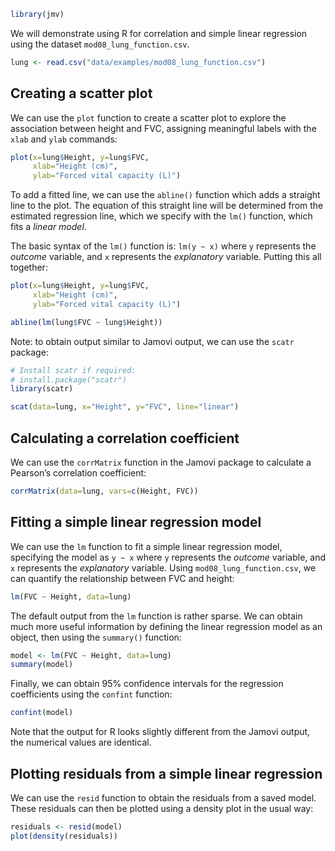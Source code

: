 ```r
library(jmv)
```

We will demonstrate using R for correlation and simple linear regression using the dataset `mod08_lung_function.csv`.

```r
lung <- read.csv("data/examples/mod08_lung_function.csv")
```

## Creating a scatter plot

We can use the `plot` function to create a scatter plot to explore the association between height and FVC, assigning meaningful labels with the `xlab` and `ylab` commands:

```r
plot(x=lung$Height, y=lung$FVC, 
     xlab="Height (cm)", 
     ylab="Forced vital capacity (L)")
```

To add a fitted line, we can use the `abline()` function which adds a straight line to the plot. The equation of this straight line will be determined from the estimated regression line, which we specify with the `lm()` function, which fits a *linear model*.

The basic syntax of the `lm()` function is: `lm(y ~ x)` where `y` represents the *outcome* variable, and `x` represents the *explanatory* variable. Putting this all together:

```r
plot(x=lung$Height, y=lung$FVC,
     xlab="Height (cm)",
     ylab="Forced vital capacity (L)")

abline(lm(lung$FVC ~ lung$Height))
```

Note: to obtain output similar to Jamovi output, we can use the `scatr` package:

```r
# Install scatr if required:
# install.package("scatr")
library(scatr)

scat(data=lung, x="Height", y="FVC", line="linear")
```


## Calculating a correlation coefficient {-}

We can use the `corrMatrix` function in the Jamovi package to calculate a Pearson's correlation coefficient:

```r
corrMatrix(data=lung, vars=c(Height, FVC))
```

## Fitting a simple linear regression model

We can use the `lm` function to fit a simple linear regression model, specifying the model as `y ~ x` where `y` represents the *outcome* variable, and `x` represents the *explanatory* variable. Using `mod08_lung_function.csv`, we can quantify the relationship between FVC and height:

```r
lm(FVC ~ Height, data=lung)
```

The default output from the `lm` function is rather sparse. We can obtain much more useful information by defining the linear regression model as an object, then using the `summary()` function:

```r
model <- lm(FVC ~ Height, data=lung)
summary(model)
```

Finally, we can obtain 95% confidence intervals for the regression coefficients using the `confint` function:

```r
confint(model)
```

Note that the output for R looks slightly different from the Jamovi output, the numerical values are identical.

## Plotting residuals from a simple linear regression

We can use the `resid` function to obtain the residuals from a saved model. These residuals can then be plotted using a density plot in the usual way:

```r
residuals <- resid(model)
plot(density(residuals))
```
